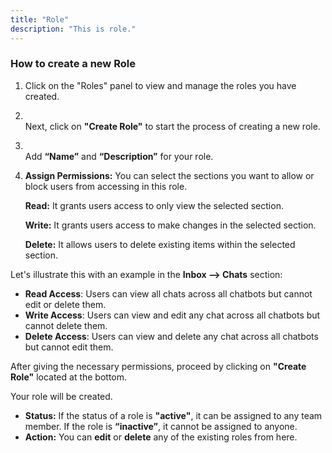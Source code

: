 ```yaml
---
title: "Role"
description: "This is role."
---
```


### **How to create a new Role**

1. Click on the "Roles" panel to view and manage the roles you have created.
2. \
   Next, click on **"Create Role"** to start the process of creating a new role.
3. \
   Add **“Name”** and **“Description”** for your role.
4. **Assign Permissions:** You can select the sections you want to allow or block users from accessing in this role.

   **Read:** It grants users access to only view the selected section.

   **Write:** It grants users access to make changes in the selected section.

   **Delete:** It allows users to delete existing items within the selected section.

Let's illustrate this with an example in the **Inbox —\> Chats** section:

- **Read Access**: Users can view all chats across all chatbots but cannot edit or delete them.
- **Write Access**: Users can view and edit any chat across all chatbots but cannot delete them.
- **Delete Access**: Users can view and delete any chat across all chatbots but cannot edit them.

After giving the necessary permissions, proceed by clicking on **"Create Role"** located at the bottom.

Your role will be created.

- **Status:** If the status of a role is **"active"**, it can be assigned to any team member. If the role is **“inactive”**, it cannot be assigned to anyone.
- **Action:** You can **edit** or **delete** any of the existing roles from here.